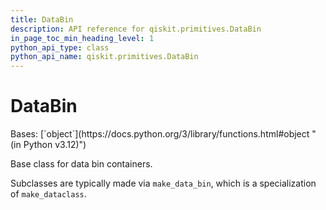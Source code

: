 ```yaml
---
title: DataBin
description: API reference for qiskit.primitives.DataBin
in_page_toc_min_heading_level: 1
python_api_type: class
python_api_name: qiskit.primitives.DataBin
---
```


# DataBin

<Class id="qiskit.primitives.DataBin" isDedicatedPage={true} github="https://github.com/Qiskit/qiskit/tree/main/qiskit/primitives/containers/data_bin.py#L36-L55" signature="qiskit.primitives.DataBin">
  Bases: [`object`](https://docs.python.org/3/library/functions.html#object "(in Python v3.12)")

  Base class for data bin containers.

  Subclasses are typically made via `make_data_bin`, which is a specialization of `make_dataclass`.
</Class>

